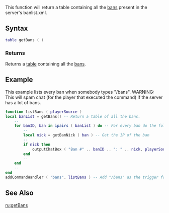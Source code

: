  
{{Server function}}
This function will return a table containing all the [[/ban.md|ban]]s present in the server's banlist.xml.

==Syntax== 
<syntaxhighlight lang="lua">
table getBans ( )
</syntaxhighlight>

===Returns===
Returns a [[/table.md|table]] containing all the [[/ban.md|ban]]s.

==Example==
<section name="Example 1: Server" class="server" show="true">
This example lists every ban when somebody types "/bans". WARNING: This will spam chat (for the player that executed the command) if the server has a lot of bans.
<syntaxhighlight lang="lua">
function listBans ( playerSource )
local banList = getBans() -- Return a table of all the bans.
	--
	for banID, ban in ipairs ( banList ) do -- For every ban do the following...	
		--
		local nick = getBanNick ( ban ) -- Get the IP of the ban
		--
		if nick then
			outputChatBox ( "Ban #" .. banID .. ": " .. nick, playerSource , 255, 0, 0, true ) -- Output the ban.
		end
		--
	end
	--
end
addCommandHandler ( "bans", listBans ) -- Add "/bans" as the trigger for the function.
</syntaxhighlight>
</section>
==See Also==
{{Admin functions}}
[[/ru:getBans.md|ru:getBans]]